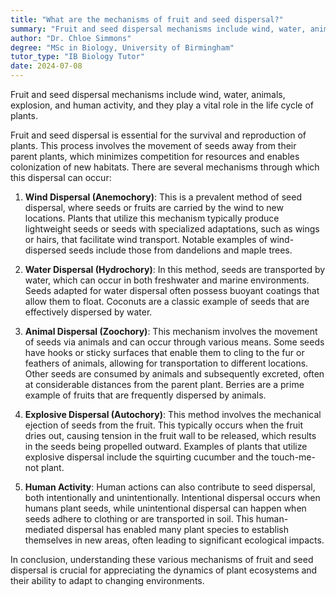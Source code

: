 ```yaml
---
title: "What are the mechanisms of fruit and seed dispersal?"
summary: "Fruit and seed dispersal mechanisms include wind, water, animals, explosion, and human activity."
author: "Dr. Chloe Simmons"
degree: "MSc in Biology, University of Birmingham"
tutor_type: "IB Biology Tutor"
date: 2024-07-08
---
```


Fruit and seed dispersal mechanisms include wind, water, animals, explosion, and human activity, and they play a vital role in the life cycle of plants.

Fruit and seed dispersal is essential for the survival and reproduction of plants. This process involves the movement of seeds away from their parent plants, which minimizes competition for resources and enables colonization of new habitats. There are several mechanisms through which this dispersal can occur:

1. **Wind Dispersal (Anemochory)**: This is a prevalent method of seed dispersal, where seeds or fruits are carried by the wind to new locations. Plants that utilize this mechanism typically produce lightweight seeds or seeds with specialized adaptations, such as wings or hairs, that facilitate wind transport. Notable examples of wind-dispersed seeds include those from dandelions and maple trees.

2. **Water Dispersal (Hydrochory)**: In this method, seeds are transported by water, which can occur in both freshwater and marine environments. Seeds adapted for water dispersal often possess buoyant coatings that allow them to float. Coconuts are a classic example of seeds that are effectively dispersed by water.

3. **Animal Dispersal (Zoochory)**: This mechanism involves the movement of seeds via animals and can occur through various means. Some seeds have hooks or sticky surfaces that enable them to cling to the fur or feathers of animals, allowing for transportation to different locations. Other seeds are consumed by animals and subsequently excreted, often at considerable distances from the parent plant. Berries are a prime example of fruits that are frequently dispersed by animals.

4. **Explosive Dispersal (Autochory)**: This method involves the mechanical ejection of seeds from the fruit. This typically occurs when the fruit dries out, causing tension in the fruit wall to be released, which results in the seeds being propelled outward. Examples of plants that utilize explosive dispersal include the squirting cucumber and the touch-me-not plant.

5. **Human Activity**: Human actions can also contribute to seed dispersal, both intentionally and unintentionally. Intentional dispersal occurs when humans plant seeds, while unintentional dispersal can happen when seeds adhere to clothing or are transported in soil. This human-mediated dispersal has enabled many plant species to establish themselves in new areas, often leading to significant ecological impacts. 

In conclusion, understanding these various mechanisms of fruit and seed dispersal is crucial for appreciating the dynamics of plant ecosystems and their ability to adapt to changing environments.
    